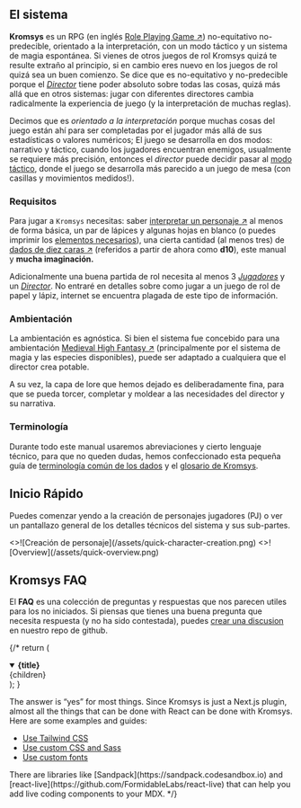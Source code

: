 ## El sistema

**Kromsys** es un RPG (en inglés [Role Playing Game ↗](https://en.wikipedia.org/wiki/Role-playing_game)) 
no-equitativo no-predecible, orientado a la interpretación, con un modo táctico 
y un sistema de magia espontánea. Si vienes de otros juegos de rol Kromsys quizá 
te resulte extraño al principio, si en cambio eres nuevo en los juegos de rol 
quizá sea un buen comienzo. Se dice que es no-equitativo y no-predecible porque 
el _[Director](/docs/tbd)_ tiene poder absoluto sobre todas las cosas, quizá más allá que
en otros sistemas: jugar con diferentes directores cambia radicalmente la 
experiencia de juego (y la interpretación de muchas reglas).

Decimos que es _orientado a la interpretación_ porque muchas cosas del juego están 
ahí para ser completadas por el jugador más allá de sus estadísticas o valores 
numéricos; El juego se desarrolla en dos modos: narrativo y táctico, cuando los
jugadores encuentran enemigos, usualmente se requiere más precisión, entonces 
el _director_ puede decidir pasar al [modo táctico](/docs/tbd), donde el juego 
se desarrolla más parecido a un juego de mesa (con casillas y movimientos medidos!).

### Requisitos

Para jugar a `Kromsys` necesitas: saber 
[interpretar un personaje ↗](https://www.youtube.com/watch?v=VRkZYdWCe7w&t=145s) 
al menos de forma básica, un par de lápices y algunas hojas en blanco
(o puedes imprimir los [elementos necesarios](/docs/tbd)),
una cierta cantidad (al menos tres) de 
[dados de diez caras ↗](https://en.wikipedia.org/wiki/Pentagonal_trapezohedron) 
(referidos a partir de ahora como **d10**), este manual y **mucha imaginación.**

Adicionalmente una buena partida de rol necesita al menos 3 _[Jugadores](/docs/tbd)_ 
y un _[Director](/docs/tbd)_. No entraré en detalles sobre como jugar a un juego 
de rol de papel y lápiz, internet se encuentra plagada de este tipo de información. 

### Ambientación

La ambientación es agnóstica. Si bien el sistema fue concebido para una ambientación
[Medieval High Fantasy ↗](https://en.wikipedia.org/wiki/High_fantasy) (principalmente
por el sistema de magia y las especies disponibles), puede ser adaptado a 
cualquiera que el director crea potable.

A su vez, la capa de lore que hemos dejado es deliberadamente fina, para que se 
pueda torcer, completar y moldear a las necesidades del director y su narrativa.

### Terminología

Durante todo este manual usaremos abreviaciones y cierto lenguaje técnico, para que
no queden dudas, hemos confeccionado esta pequeña guía de
[terminología común de los dados](/docs/tbd) y el [glosario de Kromsys](/docs/tbd).

## Inicio Rápido


Puedes comenzar yendo a la creación de personajes jugadores (PJ) o ver un pantallazo
general de los detalles técnicos del sistema y sus sub-partes.

<Cards num={2}>
  <Card image arrow title="Guía de creación de personaje" href="/docs/character-creation">
    <>![Creación de personaje](/assets/quick-character-creation.png)</>
  </Card>
  <Card image arrow title="Detalles técnicos" href="/docs/parts-overview">
    <>![Overview](/assets/quick-overview.png)</>
  </Card>
</Cards>

## Kromsys FAQ

El <strong title="Preguntas frecuentes" className="nx-text-primary-600">FAQ</strong> 
es una colección de preguntas y respuestas que nos parecen utiles para los no
iniciados. Si piensas que tienes una buena pregunta que necesita respuesta 
(y no ha sido contestada), puedes 
[crear una discusion](https://github.com/sebastianpennino/krom_docs_nextra/discussions) en nuestro
repo de github.

{/* 
  return (
    <details
      open
      className="last-of-type:mb-0 rounded-lg bg-neutral-50 dark:bg-neutral-800 p-2 mt-4"
    >
      <summary>
        <strong className="text-lg">{title}</strong>
      </summary>
      <div className="nx-p-2">{children}</div>
    </details>
  );
}

<FAQBox title="Can I use X with Kromsys?">
  The answer is “yes” for most things. Since Kromsys is just a Next.js plugin, almost all the things
  that can be done with React can be done with Kromsys. Here are some examples and guides:

- [Use Tailwind CSS](/docs/tbd")
- [Use custom CSS and Sass](/docs/tbd")
- [Use custom fonts](https://nextjs.org/docs/tbd")

</FAQBox>

<FAQBox title="How can I add a live coding component in Kromsys?">
  There are libraries like [Sandpack](https://sandpack.codesandbox.io) and
  [react-live](https://github.com/FormidableLabs/react-live) that can help you
  add live coding components to your MDX.
</FAQBox> 
*/}
